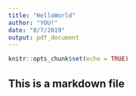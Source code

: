 ```yaml
---
title: "HelloWorld"
author: "YOU!"
date: "8/7/2019"
output: pdf_document
---
```


```r
knitr::opts_chunk$set(echo = TRUE)
```

## This is a markdown file